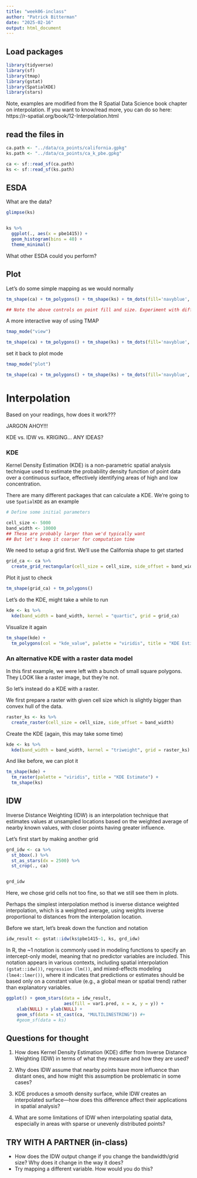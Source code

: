 ```yaml
---
title: "week06-inclass"
author: "Patrick Bitterman"
date: "2025-02-16"
output: html_document
---
```



## Load packages
```r
library(tidyverse)
library(sf)
library(tmap)
library(gstat)
library(SpatialKDE)
library(stars)
```
Note, examples are modified from the R Spatial Data Science book chapter on interpolation. If you want to know/read more, you can do so here: https://r-spatial.org/book/12-Interpolation.html


## read the files in
```r
ca.path <- "../data/ca_points/california.gpkg"
ks.path <- "../data/ca_points/ca_k_pbe.gpkg"

ca <- sf::read_sf(ca.path)
ks <- sf::read_sf(ks.path)

```


## ESDA

What are the data?
```r
glimpse(ks)


ks %>% 
  ggplot(., aes(x = pbe1415)) + 
  geom_histogram(bins = 40) +
  theme_minimal()

```

What other ESDA could you perform?


## Plot

Let's do some simple mapping as we would normally

```r
tm_shape(ca) + tm_polygons() + tm_shape(ks) + tm_dots(fill='navyblue', size = 0.1)

## Note the above controls on point fill and size. Experiment with different values

```


A more interactive way of using TMAP
```r
tmap_mode("view")

tm_shape(ca) + tm_polygons() + tm_shape(ks) + tm_dots(fill='navyblue', size = .4)
```

set it back to plot mode

```r
tmap_mode("plot")

tm_shape(ca) + tm_polygons() + tm_shape(ks) + tm_dots(fill='navyblue', size = .2)
```


# Interpolation

Based on your readings, how does it work???

JARGON AHOY!!!

KDE vs. IDW vs. KRIGING... ANY IDEAS?


### KDE

Kernel Density Estimation (KDE) is a non-parametric spatial analysis technique used to estimate the probability density function of point data over a continuous surface, effectively identifying areas of high and low concentration.

There are many different packages that can calculate a KDE. We're going to use `SpatialKDE` as an example

```r
# Define some initial parameters

cell_size <- 5000
band_width <- 10000
## These are probably larger than we'd typically want
## But let's keep it coarser for computation time

```


We need to setup a grid first. We'll use the California shape to get started
```r
grid_ca <- ca %>%
  create_grid_rectangular(cell_size = cell_size, side_offset = band_width)
```


Plot it just to check
```r
tm_shape(grid_ca) + tm_polygons()
```

Let's do the KDE, might take a while to run

```r
kde <- ks %>%
  kde(band_width = band_width, kernel = "quartic", grid = grid_ca)
```

Visualize it again

```r
tm_shape(kde) +
  tm_polygons(col = "kde_value", palette = "viridis", title = "KDE Estimate") 
```
### An alternative KDE with a raster data model

In this first example, we were left with a bunch of small square polygons. They LOOK like a raster image, but they're not. 

So let's instead do a KDE with a raster.

We first prepare a raster with given cell size which is slightly bigger than convex hull of the data.
```r
raster_ks <- ks %>%
  create_raster(cell_size = cell_size, side_offset = band_width)
```

Create the KDE (again, this may take some time)
```r
kde <- ks %>%
  kde(band_width = band_width, kernel = "triweight", grid = raster_ks)
```


And like before, we can plot it
```r
tm_shape(kde) +
  tm_raster(palette = "viridis", title = "KDE Estimate") +
  tm_shape(ks) 
```

## IDW

Inverse Distance Weighting (IDW) is an interpolation technique that estimates values at unsampled locations based on the weighted average of nearby known values, with closer points having greater influence. 

Let's first start by making another grid
```r
grd_idw <- ca %>% 
  st_bbox(.) %>%
  st_as_stars(dx = 2500) %>%
  st_crop(., ca)


grd_idw
```
Here, we chose grid cells not too fine, so that we still see them in plots.

Perhaps the simplest interpolation method is inverse distance weighted interpolation, which is a weighted average, using weights inverse proportional to distances from the interpolation location.


Before we start, let's break down the function and notation
```r
idw_result <- gstat::idw(ks$pbe1415~1, ks, grd_idw)
```




In R, the ~1 notation is commonly used in modeling functions to specify an intercept-only model, meaning that no predictor variables are included. This notation appears in various contexts, including spatial interpolation `(gstat::idw())`, `regression (lm())`, and mixed-effects modeling `(lme4::lmer())`, where it indicates that predictions or estimates should be based only on a constant value (e.g., a global mean or spatial trend) rather than explanatory variables.

```r
ggplot() + geom_stars(data = idw_result, 
                      aes(fill = var1.pred, x = x, y = y)) + 
    xlab(NULL) + ylab(NULL) +
    geom_sf(data = st_cast(ca, "MULTILINESTRING")) #+
    #geom_sf(data = ks)
```
## Questions for thought

1. How does Kernel Density Estimation (KDE) differ from Inverse Distance Weighting (IDW) in terms of what they measure and how they are used?  

2. Why does IDW assume that nearby points have more influence than distant ones, and how might this assumption be problematic in some cases?  

3. KDE produces a smooth density surface, while IDW creates an interpolated surface—how does this difference affect their applications in spatial analysis?  

4. What are some limitations of IDW when interpolating spatial data, especially in areas with sparse or unevenly distributed points?  

## TRY WITH A PARTNER (in-class)

- How does the IDW output change if you change the bandwidth/grid size? Why does it change in the way it does?
- Try mapping a different variable. How would you do this?







